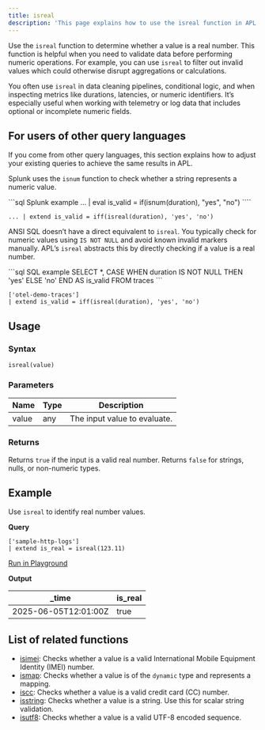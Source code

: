 ```yaml
---
title: isreal
description: 'This page explains how to use the isreal function in APL.'
---
```


Use the `isreal` function to determine whether a value is a real number. This function is helpful when you need to validate data before performing numeric operations. For example, you can use `isreal` to filter out invalid values which could otherwise disrupt aggregations or calculations.

You often use `isreal` in data cleaning pipelines, conditional logic, and when inspecting metrics like durations, latencies, or numeric identifiers. It’s especially useful when working with telemetry or log data that includes optional or incomplete numeric fields.

## For users of other query languages

If you come from other query languages, this section explains how to adjust your existing queries to achieve the same results in APL.

<AccordionGroup>
<Accordion title="Splunk SPL users">

Splunk uses the `isnum` function to check whether a string represents a numeric value.

<CodeGroup>
```sql Splunk example
... | eval is_valid = if(isnum(duration), "yes", "no")
````

```kusto APL equivalent
... | extend is_valid = iff(isreal(duration), 'yes', 'no')
```

</CodeGroup>

</Accordion>
<Accordion title="ANSI SQL users">

ANSI SQL doesn’t have a direct equivalent to `isreal`. You typically check for numeric values using `IS NOT NULL` and avoid known invalid markers manually. APL’s `isreal` abstracts this by directly checking if a value is a real number.

<CodeGroup>
```sql SQL example
SELECT *, 
       CASE WHEN duration IS NOT NULL THEN 'yes' ELSE 'no' END AS is_valid
FROM traces
```

```kusto APL equivalent
['otel-demo-traces']
| extend is_valid = iff(isreal(duration), 'yes', 'no')
```

</CodeGroup>

</Accordion>
</AccordionGroup>

## Usage

### Syntax

```kusto
isreal(value)
```

### Parameters

| Name  | Type    | Description                  |
| ----- | ------- | ---------------------------- |
| value | any | The input value to evaluate. |

### Returns

Returns `true` if the input is a valid real number. Returns `false` for strings, nulls, or non-numeric types.

## Example

Use `isreal` to identify real number values.

**Query**

```kusto
['sample-http-logs'] 
| extend is_real = isreal(123.11)
```

[Run in Playground](https://play.axiom.co/axiom-play-qf1k/query?initForm=%7B%22apl%22%3A%22%5B'sample-http-logs'%5D%20%7C%20extend%20is_real%20%3D%20isreal(123.11)%22%7D)

**Output**

| _time               | is_real |
| -------------------- | ----------------- |
| 2025-06-05T12:01:00Z | true               |

## List of related functions

- [isimei](/apl/scalar-functions/type-functions/isimei): Checks whether a value is a valid International Mobile Equipment Identity (IMEI) number.
- [ismap](/apl/scalar-functions/type-functions/ismap): Checks whether a value is of the `dynamic` type and represents a mapping.
- [iscc](/apl/scalar-functions/type-functions/iscc): Checks whether a value is a valid credit card (CC) number.
- [isstring](/apl/scalar-functions/type-functions/isstring): Checks whether a value is a string. Use this for scalar string validation.
- [isutf8](/apl/scalar-functions/type-functions/isutf8): Checks whether a value is a valid UTF-8 encoded sequence.
